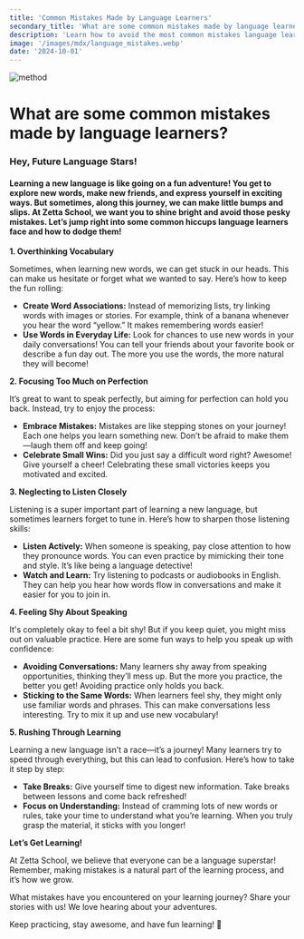 ```yaml
---
title: 'Common Mistakes Made by Language Learners'
secondary_title: 'What are some common mistakes made by language learners?'
description: 'Learn how to avoid the most common mistakes language learners make and set yourself up for success on your language learning journey.'
image: '/images/mdx/language_mistakes.webp'
date: '2024-10-01'
---
```


<div className="flex flex-col item-center justify-center space-y-6">

![method](/images/mdx/language_mistakes.webp)

# What are some common mistakes made by language learners?

### Hey, Future Language Stars!

#### Learning a new language is like going on a fun adventure! You get to explore new words, make new friends, and express yourself in exciting ways. But sometimes, along this journey, we can make little bumps and slips. At Zetta School, we want you to shine bright and avoid those pesky mistakes. Let’s jump right into some common hiccups language learners face and how to dodge them!

**1. Overthinking Vocabulary**

Sometimes, when learning new words, we can get stuck in our heads. This can make us hesitate or forget what we wanted to say. Here’s how to keep the fun rolling:

- **Create Word Associations:** Instead of memorizing lists, try linking words with images or stories. For example, think of a banana whenever you hear the word “yellow.” It makes remembering words easier!
- **Use Words in Everyday Life:** Look for chances to use new words in your daily conversations! You can tell your friends about your favorite book or describe a fun day out. The more you use the words, the more natural they will become!

**2. Focusing Too Much on Perfection**

It’s great to want to speak perfectly, but aiming for perfection can hold you back. Instead, try to enjoy the process:

- **Embrace Mistakes:** Mistakes are like stepping stones on your journey! Each one helps you learn something new. Don’t be afraid to make them—laugh them off and keep going!
- **Celebrate Small Wins:** Did you just say a difficult word right? Awesome! Give yourself a cheer! Celebrating these small victories keeps you motivated and excited.

**3. Neglecting to Listen Closely**

Listening is a super important part of learning a new language, but sometimes learners forget to tune in. Here’s how to sharpen those listening skills:

- **Listen Actively:** When someone is speaking, pay close attention to how they pronounce words. You can even practice by mimicking their tone and style. It’s like being a language detective!
- **Watch and Learn:** Try listening to podcasts or audiobooks in English. They can help you hear how words flow in conversations and make it easier for you to join in.

**4. Feeling Shy About Speaking**

It's completely okay to feel a bit shy! But if you keep quiet, you might miss out on valuable practice. Here are some fun ways to help you speak up with confidence:

- **Avoiding Conversations:** Many learners shy away from speaking opportunities, thinking they’ll mess up. But the more you practice, the better you get! Avoiding practice only holds you back.
- **Sticking to the Same Words:** When learners feel shy, they might only use familiar words and phrases. This can make conversations less interesting. Try to mix it up and use new vocabulary!

**5. Rushing Through Learning**

Learning a new language isn’t a race—it’s a journey! Many learners try to speed through everything, but this can lead to confusion. Here’s how to take it step by step:

- **Take Breaks:** Give yourself time to digest new information. Take breaks between lessons and come back refreshed!
- **Focus on Understanding:** Instead of cramming lots of new words or rules, take your time to understand what you’re learning. When you truly grasp the material, it sticks with you longer!

**Let’s Get Learning!**

At Zetta School, we believe that everyone can be a language superstar! Remember, making mistakes is a natural part of the learning process, and it’s how we grow.

What mistakes have you encountered on your learning journey? Share your stories with us! We love hearing about your adventures.

Keep practicing, stay awesome, and have fun learning! 🤗

  </div>
